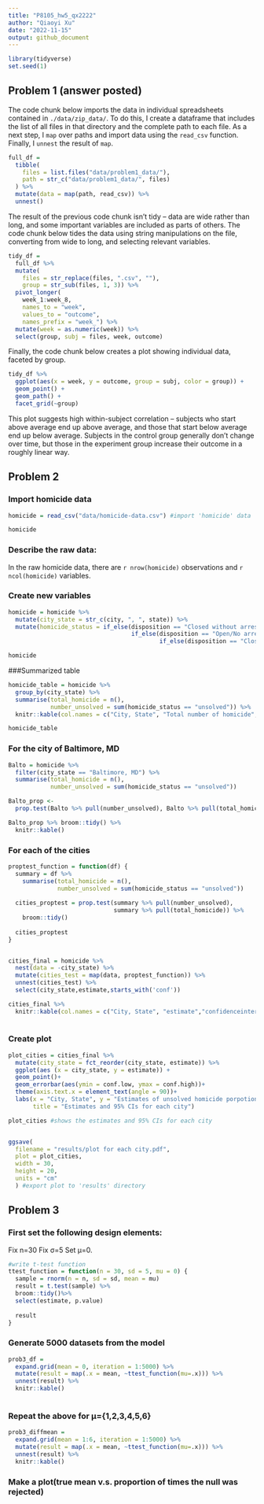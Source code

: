 ```yaml
---
title: "P8105_hw5_qx2222"
author: "Qiaoyi Xu"
date: "2022-11-15"
output: github_document
---
```



```r
library(tidyverse)
set.seed(1)
```

## Problem 1 (answer posted)

The code chunk below imports the data in individual spreadsheets contained in `./data/zip_data/`. To do this, I create a dataframe that includes the list of all files in that directory and the complete path to each file. As a next step, I `map` over paths and import data using the `read_csv` function. Finally, I `unnest` the result of `map`.

```r
full_df = 
  tibble(
    files = list.files("data/problem1_data/"),
    path = str_c("data/problem1_data/", files)
  ) %>% 
  mutate(data = map(path, read_csv)) %>% 
  unnest()
```

The result of the previous code chunk isn't tidy -- data are wide rather than long, and some important variables are included as parts of others. The code chunk below tides the data using string manipulations on the file, converting from wide to long, and selecting relevant variables. 

```r
tidy_df = 
  full_df %>% 
  mutate(
    files = str_replace(files, ".csv", ""),
    group = str_sub(files, 1, 3)) %>% 
  pivot_longer(
    week_1:week_8,
    names_to = "week",
    values_to = "outcome",
    names_prefix = "week_") %>% 
  mutate(week = as.numeric(week)) %>% 
  select(group, subj = files, week, outcome)
```

Finally, the code chunk below creates a plot showing individual data, faceted by group. 

```r
tidy_df %>% 
  ggplot(aes(x = week, y = outcome, group = subj, color = group)) + 
  geom_point() + 
  geom_path() + 
  facet_grid(~group)
```

This plot suggests high within-subject correlation -- subjects who start above average end up above average, and those that start below average end up below average. Subjects in the control group generally don't change over time, but those in the experiment group increase their outcome in a roughly linear way. 




## Problem 2

### Import homicide data
```r
homicide = read_csv("data/homicide-data.csv") #import 'homicide' data

homicide
```


### Describe the raw data:

In the raw homicide data, there are `r nrow(homicide)` observations and `r ncol(homicide)` variables. 


### Create new variables
```r
homicide = homicide %>%
  mutate(city_state = str_c(city, ", ", state)) %>%
  mutate(homicide_status = if_else(disposition == "Closed without arrest", "unsolved",
                                   if_else(disposition == "Open/No arrest", "unsolved",
                                           if_else(disposition == "Closed by arrest", "solved", NA_character_))))

homicide
```

###Summarized table
```r
homicide_table = homicide %>%
  group_by(city_state) %>%
  summarise(total_homicide = n(),
            number_unsolved = sum(homicide_status == "unsolved")) %>%
  knitr::kable(col.names = c("City, State", "Total number of homicide", "Number of unsolved homicide"))

homicide_table
```

### For the city of Baltimore, MD
```r
Balto = homicide %>%
  filter(city_state == "Baltimore, MD") %>%
  summarise(total_homicide = n(),
            number_unsolved = sum(homicide_status == "unsolved"))

Balto_prop <- 
  prop.test(Balto %>% pull(number_unsolved), Balto %>% pull(total_homicide))

Balto_prop %>% broom::tidy() %>%
  knitr::kable()
```

### For each of the cities
```r
proptest_function = function(df) {
  summary = df %>% 
    summarise(total_homicide = n(),
              number_unsolved = sum(homicide_status == "unsolved"))
              
  cities_proptest = prop.test(summary %>% pull(number_unsolved), 
                              summary %>% pull(total_homicide)) %>%
    broom::tidy()
  
  cities_proptest
}


cities_final = homicide %>%
  nest(data = -city_state) %>%
  mutate(cities_test = map(data, proptest_function)) %>%
  unnest(cities_test) %>%
  select(city_state,estimate,starts_with('conf'))

cities_final %>%
  knitr::kable(col.names = c("City, State", "estimate","confidenceinterval_low","confidenceinterval_high"))
  
```

### Create plot
```r
plot_cities = cities_final %>%
  mutate(city_state = fct_reorder(city_state, estimate)) %>%
  ggplot(aes (x = city_state, y = estimate)) +
  geom_point()+
  geom_errorbar(aes(ymin = conf.low, ymax = conf.high))+
  theme(axis.text.x = element_text(angle = 90))+
  labs(x = "City, State", y = "Estimates of unsolved homicide porpotion",
       title = "Estimates and 95% CIs for each city")

plot_cities #shows the estimates and 95% CIs for each city


ggsave(
  filename = "results/plot for each city.pdf",
  plot = plot_cities,
  width = 30,
  height = 20,
  units = "cm"
  ) #export plot to 'results' directory

```

## Problem 3

### First set the following design elements:
Fix n=30
Fix σ=5
Set μ=0. 

```r
#write t-test function
ttest_function = function(n = 30, sd = 5, mu = 0) {
  sample = rnorm(n = n, sd = sd, mean = mu)
  result = t.test(sample) %>%
  broom::tidy()%>%
  select(estimate, p.value)
  
  result
}


```

### Generate 5000 datasets from the model

```r
prob3_df = 
  expand.grid(mean = 0, iteration = 1:5000) %>%
  mutate(result = map(.x = mean, ~ttest_function(mu=.x))) %>%
  unnest(result) %>%
  knitr::kable()
  
```

### Repeat the above for μ={1,2,3,4,5,6}

```r
prob3_diffmean = 
  expand.grid(mean = 1:6, iteration = 1:5000) %>%
  mutate(result = map(.x = mean, ~ttest_function(mu=.x))) %>%
  unnest(result) %>%
  knitr::kable()
```

### Make a plot(true mean v.s. proportion of times the null was rejected)

```r

```








